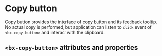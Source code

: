 
# Copy button

Copy button provides the interface of copy button and its feedback tooltip.
No actual copy is performed, but application can listen to `click` event of `<bx-copy-button>` and interact with the clipboard.

<Preview withToolbar>
  <Story id="components-copy-button--default-story" height="120px" />
</Preview>

## `<bx-copy-button>` attributes and properties

<Props of="bx-copy-button" />
